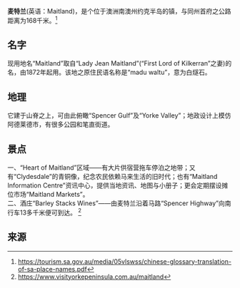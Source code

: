 {{otheruses|麦特兰}}
'''麦特兰'''(英语：Maitland)，是个位于澳洲南澳州约克半岛的镇，与同州首府之公路距离为168千米。<ref>https://tourism.sa.gov.au/media/05vlswss/chinese-glossary-translation-of-sa-place-names.pdf</ref>

==名字==
现用地名“Maitland”取自“Lady Jean Maitland”(“First Lord of Kilkerran”之妻)的名，由1872年起用。该地之原住民语名称是“madu waltu”，意为白燧石。

==地理==
它建于山脊之上，可由此俯瞰“Spencer Gulf”及“Yorke Valley”；地政设计上模仿阿德莱德市，有很多公园和笔直街道。

==景点==
一、“Heart of Maitland”区域——有大片供宿营拖车停泊之地带；又有“Clydesdale”的青铜像，纪念农民依赖马来生活的旧时代；也有“Maitland Information Centre”资讯中心，提供当地资讯、地图与小册子；更会定期摆设摊位市场“Maitland Markets”。<br>二、酒庄“Barley Stacks Wines”——由麦特兰沿着马路“Spencer Highway”向南行车13多千米便可到达。
<ref>https://www.visityorkepeninsula.com.au/maitland</ref>

==来源==
{{reflist}}
{{geo-stub}}